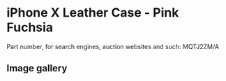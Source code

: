
# iPhone X Leather Case - Pink Fuchsia

Part number, for search engines, auction websites and such: MQTJ2ZM/A

## Image gallery

<div style={{ width: '100%', maxWidth: '768px' }}>
<GalleryComponent
    images={[
      {
        original: "/everysource/MQTJ2.webp",
        thumbnail: "/everypreview/MQTJ2.webp",
      },
      {
        original: "/everysource/MQTJ2_AV1_SILVER.webp",
        thumbnail: "/everypreview/MQTJ2_AV1_SILVER.webp",
      },
      {
        original: "/everysource/MQTJ2_AV1_SPACE_GRAY.webp",
        thumbnail: "/everypreview/MQTJ2_AV1_SPACE_GRAY.webp",
      },
      {
        original: "/everysource/MQTJ2_AV2.webp",
        thumbnail: "/everypreview/MQTJ2_AV2.webp",
      }
    ]}
  />
</div>